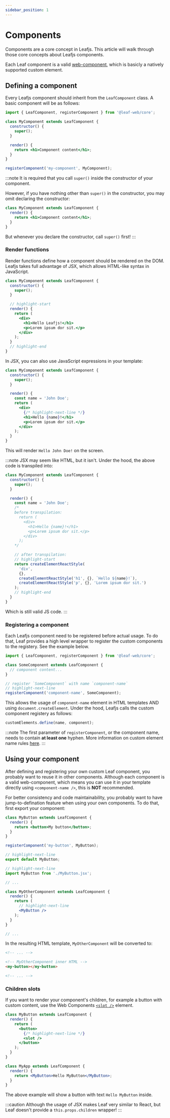 ```yaml
---
sidebar_position: 1
---
```


# Components

Components are a core concept in Leafjs. This article will walk through those core concepts about Leafjs components.

Each Leaf component is a valid [web-component](https://developer.mozilla.org/en-US/docs/Web/Web_Components), which is basicly a natively supported custom element.

## Defining a component

Every Leafjs component should inherit from the `LeafComponent` class. A basic component will be as follows:

```jsx
import { LeafComponent, registerComponent } from '@leaf-web/core';

class MyComponent extends LeafComponent {
  constructor() {
    super();
  }

  render() {
    return <h1>Component content</h1>;
  }
}

registerComponent('my-component', MyComponent);
```

:::note
It is required that you call `super()` inside the constructor of your component.

However, if you have nothing other than `super()` in the constructor, you may omit declaring the constructor:

```jsx
class MyComponent extends LeafComponent {
  render() {
    return <h1>Component content</h1>;
  }
}
```

But whenever you declare the constructor, call `super()` first!
:::

### Render functions

Render functions define how a component should be rendered on the DOM. Leafjs takes full advantage of JSX, which allows HTML-like syntax in JavaScript.

```jsx
class MyComponent extends LeafComponent {
  constructor() {
    super();
  }

  // highlight-start
  render() {
    return (
      <div>
        <h1>Hello Leafjs!</h1>
        <p>Lorem ipsum dor sit.</p>
      </div>
    );
  }
  // highlight-end
}
```

In JSX, you can also use JavaScript expressions in your template:

```jsx
class MyComponent extends LeafComponent {
  constructor() {
    super();
  }

  render() {
    const name = 'John Doe';
    return (
      <div>
        {/* highlight-next-line */}
        <h1>Hello {name}!</h1>
        <p>Lorem ipsum dor sit.</p>
      </div>
    );
  }
}
```

This will render `Hello John Doe!` on the screen.

:::note
JSX may seem like HTML, but it isn't. Under the hood, the above code is transpiled into:

```js
class MyComponent extends LeafComponent {
  constructor() {
    super();
  }

  render() {
    const name = 'John Doe';
    /*
    before transpilation:
      return (
        <div>
          <h1>Hello {name}!</h1>
          <p>Lorem ipsum dor sit.</p>
        </div>
      );
    */

    // after transpilation:
    // highlight-start
    return createElementReactStyle(
      'div',
      {},
      createElementReactStyle('h1', {}, `Hello ${name}!`),
      createElementReactStyle('p', {}, 'Lorem ipsum dor sit.')
    );
    // highlight-end
  }
}
```

Which is still valid JS code.
:::

### Registering a component

Each Leafjs component need to be registered before actual usage. To do that, Leaf provides a high level wrapper to register the custom components to the registery. See the example below.

```js
import { LeafComponent, registerComponent } from '@leaf-web/core';

class SomeComponent extends LeafComponent {
  // component content...
}

// register `SomeComponent` with name `component-name`
// highlight-next-line
registerComponent('component-name', SomeComponent);
```

This allows the usage of `component-name` element in HTML templates AND using `document.createElement`. Under the hood, Leafjs calls the custom component registery as follows:

```js
customElements.define(name, component);
```

:::note
The first parameter of `registerComponent`, or the component name, needs to contain **at least one** hyphen. More information on custom element name rules [here](https://html.spec.whatwg.org/multipage/custom-elements.html#valid-custom-element-name).
:::

## Using your component

After defining and registering your own custom Leaf component, you probably want to reuse it in other components. Although each component is a valid web-component, which means you can use it in your template directly using `<component-name />`, this is **NOT** recommended.

For better consistency and code maintainability, you probably want to have jump-to-defination feature when using your own components. To do that, first export your component:

```jsx title="MyButton.jsx"
class MyButton extends LeafComponent {
  render() {
    return <button>My button</button>;
  }
}

registerComponent('my-button', MyButton);

// highlight-next-line
export default MyButton;
```

```jsx title="MyOtherComponent.jsx"
// highlight-next-line
import MyButton from './MyButton.jsx';

// ...

class MyOtherComponent extends LeafComponent {
  render() {
    return (
      // highlight-next-line
      <MyButton />
    );
  }
}

// ...
```

In the resulting HTML template, `MyOtherComponent` will be converted to:

```html title="index.html"
<!-- ... -->

<!-- MyOtherComponent inner HTML -->
<my-button></my-button>

<!-- ... -->
```

### Children slots

If you want to render your component's children, for example a button with custom content, use the Web Components [`<slot />`](https://developer.mozilla.org/en-US/docs/Web/Web_Components/Using_templates_and_slots#adding_flexibility_with_slots) element.

```jsx title="MyButton.jsx"
class MyButton extends LeafComponent {
  render() {
    return (
      <button>
        {/* highlight-next-line */}
        <slot />
      </button>
    );
  }
}
```

```jsx title="App.jsx"
class MyApp extends LeafComponent {
  render() {
    return <MyButton>Hello MyButton</MyButton>;
  }
}
```

The above example will show a button with text `Hello MyButton` inside.

:::caution
Although the usage of JSX makes Leaf very similar to React, but Leaf doesn't provide a `this.props.children` wrapper!
:::
